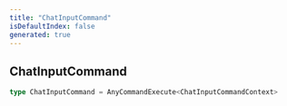 ```yaml
---
title: "ChatInputCommand"
isDefaultIndex: false
generated: true
---
```



<!-- This file was generated from the CommandKit source. Do not modify. Instead, re-run the "docgen" script -->


## ChatInputCommand

<GenerationInfo sourceFile="packages/commandkit/src/app/commands/Context.ts" sourceLine="99" packageName="commandkit" />



```ts title="Signature"
type ChatInputCommand = AnyCommandExecute<ChatInputCommandContext>
```
